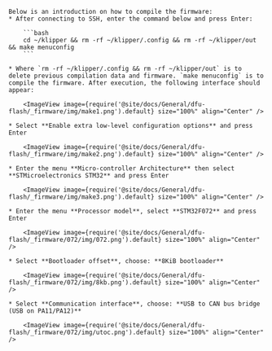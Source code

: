 

    Below is an introduction on how to compile the firmware:
    * After connecting to SSH, enter the command below and press Enter:

        ```bash
        cd ~/klipper && rm -rf ~/klipper/.config && rm -rf ~/klipper/out && make menuconfig
        ```

    * Where `rm -rf ~/klipper/.config && rm -rf ~/klipper/out` is to delete previous compilation data and firmware. `make menuconfig` is to compile the firmware. After execution, the following interface should appear:

        <ImageView image={require('@site/docs/General/dfu-flash/_firmware/img/make1.png').default} size="100%" align="Center" />

    * Select **Enable extra low-level configuration options** and press Enter

        <ImageView image={require('@site/docs/General/dfu-flash/_firmware/img/make2.png').default} size="100%" align="Center" />

    * Enter the menu **Micro-controller Architecture** then select **STMicroelectronics STM32** and press Enter

        <ImageView image={require('@site/docs/General/dfu-flash/_firmware/img/make3.png').default} size="100%" align="Center" />

    * Enter the menu **Processor model**, select **STM32F072** and press Enter

        <ImageView image={require('@site/docs/General/dfu-flash/_firmware/072/img/072.png').default} size="100%" align="Center" />

    * Select **Bootloader offset**, choose: **8KiB bootloader**

        <ImageView image={require('@site/docs/General/dfu-flash/_firmware/072/img/8kb.png').default} size="100%" align="Center" />

    * Select **Communication interface**, choose: **USB to CAN bus bridge (USB on PA11/PA12)**

        <ImageView image={require('@site/docs/General/dfu-flash/_firmware/072/img/utoc.png').default} size="100%" align="Center" />
